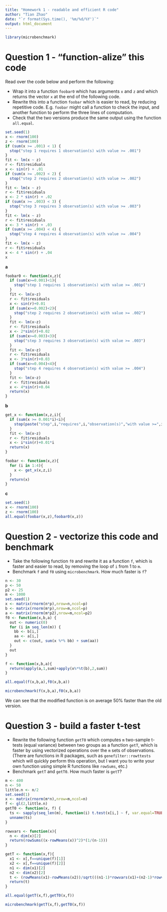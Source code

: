 ---
title: "Homework 1 - readable and efficient R code"
author: "Tian Zhao"
date: "`r format(Sys.time(), '%m/%d/%Y')`"
output: html_document
---

```{r}
library(microbenchmark)
```


# Question 1 - "function-alize" this code

Read over the code below and perform the following:

* Wrap it into a function `foobar0` which has arguments `x` and `z`
  and which returns the vector `x` at the end of the following code.
* Rewrite this into a function `foobar` which is easier to read, by
  reducing repetitive code. E.g. `foobar` might call a function to
  check the input, and another function to perform the three lines of
  computation. 
* Check that the two versions produce the same output using the
  function `all.equal`.

```{r}
set.seed(1)
x <- rnorm(100)
z <- rnorm(100)
if (sum(x >= .001) < 1) {
  stop("step 1 requires 1 observation(s) with value >= .001")
}
fit <- lm(x ~ z)
r <- fit$residuals
x <- sin(r) + .01
if (sum(x >= .002) < 2) {
  stop("step 2 requires 2 observation(s) with value >= .002")
}
fit <- lm(x ~ z)
r <- fit$residuals
x <- 2 * sin(r) + .02
if (sum(x >= .003) < 3) {
  stop("step 3 requires 3 observation(s) with value >= .003")
}
fit <- lm(x ~ z)
r <- fit$residuals
x <- 3 * sin(r) + .03
if (sum(x >= .004) < 4) {
  stop("step 4 requires 4 observation(s) with value >= .004")
}
fit <- lm(x ~ z)
r <- fit$residuals
x <- 4 * sin(r) + .04
x
```

**a**

```{r}
foobar0 <- function(x,z){
  if (sum(x>=0.001)<1){
    stop("step 1 requires 1 observation(s) with value >= .001")
  }
  fit <- lm(x~z)
  r <- fit$residuals
  x <- sin(r)+0.01
  if (sum(x>=0.002)<2){
    stop("step 2 requires 2 observation(s) with value >= .002")
  }
  fit <- lm(x~z)
  r <- fit$residuals
  x <- 2*sin(r)+0.02
  if (sum(x>=0.003)<3){
    stop("step 3 requires 3 observation(s) with value >= .003")
  }
  fit <- lm(x~z)
  r <- fit$residuals
  x <- 3*sin(r)+0.03
  if (sum(x>=0.004)<4){
    stop("step 4 requires 4 observation(s) with value >= .004")
  }
  fit <- lm(x~z)
  r <- fit$residuals
  x <- 4*sin(r)+0.04
  return(x)
}
```

**b**

```{r}
get_x <- function(x,z,i){
  if (sum(x >= 0.001*i)<i){
    stop(paste("step",i,"requires",i,"observation(s)","with value >=",i*0.001))
  }
  fit <- lm(x~z)
  r <- fit$residuals
  x <- i*sin(r)+0.01*i
  return(x)
}
```

```{r}
foobar <- function(x,z){
  for (i in 1:4){
    x <- get_x(x,z,i)
  }
  return(x)
}
```

**c**

```{r}
set.seed(1)
x <- rnorm(100)
z <- rnorm(100)
all.equal(foobar(x,z),foobar0(x,z))
```


# Question 2 - vectorize this code and benchmark

* Take the following function `f0` and rewrite it as a function `f`,
  which is faster and easier to read, by removing the loop of `i` from
  1 to `m`.
* Benchmark `f` and `f0` using `microbenchmark`. How much faster is `f`?

```{r}
n <- 30
p <- 50
p2 <- 25
m <- 1000
set.seed(1)
x <- matrix(rnorm(n*p),nrow=n,ncol=p)
b <- matrix(rnorm(m*p),nrow=m,ncol=p)
a <- matrix(rnorm(m*p2),nrow=m,ncol=p2)
f0 <- function(x,b,a) {
  out <- numeric(0)
  for (i in seq_len(m)) {
    bb <- b[i,]
    aa <- a[i,]
    out <- c(out, sum(x %*% bb) + sum(aa))
  }
  out
}
```

```{r}
f <- function(x,b,a){
  return(apply(a,1,sum)+apply(x%*%t(b),2,sum))
}
```

```{r}
all.equal(f(x,b,a),f0(x,b,a))
```

```{r}
microbenchmark(f(x,b,a),f0(x,b,a))
```

We can see that the modified function is on average 50% faster than the old version.

# Question 3 - build a faster t-test

* Rewrite the following function `getT0` which computes `m`
  two-sample t-tests (equal variance) between two groups as a function
  `getT`, which is faster by using vectorized operations over the `m`
  sets of observations. (There are functions in R packages, such as
  `genefilter::rowttests` which will quickly perform this operation,
  but I want you to write your own function using simple R functions
  like `rowSums`, etc.)
* Benchmark `getT` and `getT0`. How much faster is `getT`?

```{r}
m <- 400
n <- 50
little.n <- n/2
set.seed(1)
x <- matrix(rnorm(m*n),nrow=m,ncol=n)
f <- gl(2,little.n)
getT0 <- function(x, f) {
  ts <- sapply(seq_len(m), function(i) t.test(x[i,] ~ f, var.equal=TRUE)$statistic)
  unname(ts)
}
```

```{r}
rowvars <- function(x){
  n <- dim(x)[2]
  return(rowSums((x-rowMeans(x))^2)*(1/(n-1)))
}
```


```{r}
getT <- function(x,f){
  x1 <- x[,f==unique(f)[1]]
  x2 <- x[,f==unique(f)[2]]
  n1 <- dim(x1)[2]
  n2 <- dim(x2)[2]
  t <- (rowMeans(x1)-rowMeans(x2))/sqrt(((n1-1)*rowvars(x1)+(n2-1)*rowvars(x2))/(n1+n2-2)*(1/n1+1/n2))
  return(t)
}
```



```{r}
all.equal(getT(x,f),getT0(x,f))
```

```{r}
microbenchmark(getT(x,f),getT0(x,f))
```




